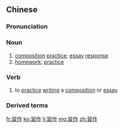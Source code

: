 {{also|习作}}
==Chinese==
{{zh-forms|s=习作}}

===Pronunciation===
{{zh-pron
|m=xízuò
|c=zaap6 zok3
|mn=qz,xm,zz:si̍p-chok
|cat=n,v
}}

===Noun===
{{zh-noun}}

# [[composition]] [[practice]]; [[essay]] [[response]]
# [[homework]]; [[practice]]

===Verb===
{{zh-verb}}

# to [[practice]] [[writing]] a [[composition]] or [[essay]]

===Derived terms===
{{zh-der|習作簿}}

[[fr:習作]]
[[ko:習作]]
[[li:習作]]
[[mg:習作]]
[[zh:習作]]